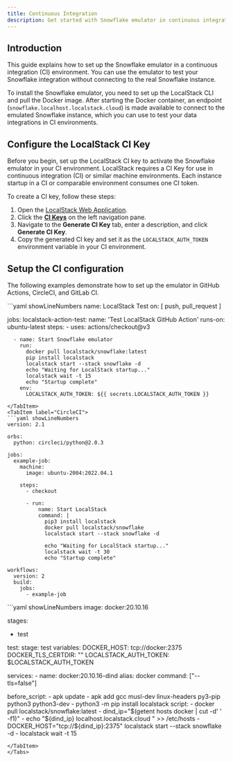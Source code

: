 ```yaml
---
title: Continuous Integration
description: Get started with Snowflake emulator in continuous integration (CI) environments. 
---
```



## Introduction

This guide explains how to set up the Snowflake emulator in a continuous integration (CI) environment. You can use the emulator to test your Snowflake integration without connecting to the real Snowflake instance.

To install the Snowflake emulator, you need to set up the LocalStack CLI and pull the Docker image. After starting the Docker container, an endpoint (`snowflake.localhost.localstack.cloud`) is made available to connect to the emulated Snowflake instance, which you can use to test your data integrations in CI environments.

## Configure the LocalStack CI Key

Before you begin, set up the LocalStack CI key to activate the Snowflake emulator in your CI environment. LocalStack requires a CI Key for use in continuous integration (CI) or similar machine environments. Each instance startup in a CI or comparable environment consumes one CI token.

To create a CI key, follow these steps:

1. Open the [LocalStack Web Application](https://app.localstack.cloud).
2. Click the [**CI Keys**](https://app.localstack.cloud/workspace/ci-keys) on the left navigation pane.
3. Navigate to the **Generate CI Key** tab, enter a description, and click **Generate CI Key**.
4. Copy the generated CI key and set it as the `LOCALSTACK_AUTH_TOKEN` environment variable in your CI environment.

## Setup the CI configuration

The following examples demonstrate how to set up the emulator in GitHub Actions, CircleCI, and GitLab CI.

<Tabs>
<TabItem label="GitHub Actions">
```yaml showLineNumbers
name: LocalStack Test
on: [ push, pull_request ]

jobs:
  localstack-action-test:
    name: 'Test LocalStack GitHub Action'
    runs-on: ubuntu-latest
    steps:
      - uses: actions/checkout@v3

      - name: Start Snowflake emulator
        run:
          docker pull localstack/snowflake:latest
          pip install localstack
          localstack start --stack snowflake -d
          echo "Waiting for LocalStack startup..."
          localstack wait -t 15
          echo "Startup complete"
        env:
          LOCALSTACK_AUTH_TOKEN: ${{ secrets.LOCALSTACK_AUTH_TOKEN }}
```
</TabItem>
<TabItem label="CircleCI">
```yaml showLineNumbers
version: 2.1

orbs:
  python: circleci/python@2.0.3

jobs:
  example-job:
    machine:
      image: ubuntu-2004:2022.04.1

    steps:
      - checkout

      - run:
          name: Start LocalStack
          command: |
            pip3 install localstack
            docker pull localstack/snowflake
            localstack start --stack snowflake -d                

            echo "Waiting for LocalStack startup..."  
            localstack wait -t 30                     
            echo "Startup complete"      

workflows:
  version: 2
  build:
    jobs:
      - example-job
```
</TabItem>
<TabItem label="GitLab CI">
```yaml showLineNumbers
image: docker:20.10.16

stages:
  - test

test:
  stage: test
  variables:
    DOCKER_HOST: tcp://docker:2375
    DOCKER_TLS_CERTDIR: ""
    LOCALSTACK_AUTH_TOKEN: $LOCALSTACK_AUTH_TOKEN

  services:
    - name: docker:20.10.16-dind
      alias: docker
      command: ["--tls=false"]

  before_script:
    - apk update
    - apk add gcc musl-dev linux-headers py3-pip python3 python3-dev
    - python3 -m pip install localstack
  script:
    - docker pull localstack/snowflake:latest
    - dind_ip="$(getent hosts docker | cut -d' ' -f1)"
    - echo "${dind_ip} localhost.localstack.cloud " >> /etc/hosts
    - DOCKER_HOST="tcp://${dind_ip}:2375" localstack start --stack snowflake -d
    - localstack wait -t 15
```
</TabItem>
</Tabs>
